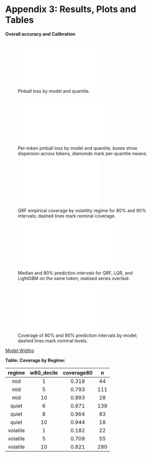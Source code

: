 # Appendix 3: Results, Plots and Tables {#app-r1}

**Overall accuracy and Calibration**

![Pinball loss by model and quantile.](figures/final/fig-pinball-by-quantile-by-model.pdf){#fig-pinball-by-quantile-by-model fig-align="center" width="64%"}

![Per-token pinball loss by model and quantile; boxes show dispersion across tokens, diamonds mark per-quantile means.](figures/final/fig-pinball-per-token.pdf){#fig-pinball-per-token fig-align="center" width="70%"}

![QRF empirical coverage by volatility regime for 80% and 90% intervals; dashed lines mark nominal coverage.](figures/final/fig-qrf-reliability-by-regime-bars.pdf){#fig-qrf-reliability-by-regime-bars fig-align="center" width="62%"}

![Median and 80% prediction intervals for QRF, LQR, and LightGBM on the same token; realised series overlaid.](figures/final/fig-mew-80preds.pdf){#fig-compare-80preds fig-align="center" width="72%"}

![Coverage of 80% and 90% prediction intervals by model; dashed lines mark nominal levels.](figures/final/fig-coverage-by-model.pdf){#fig-coverage-by-model fig-align="center" width="64%"}

[Model Widths](paper/figures/raw/fig-width-distributions.pdf){#fig-widths fig-align="center" width="64%"}


**Table: Coverage by Regime:**

| regime   | w80_decile | coverage80 | n   |
|:--------:|:----------:|:----------:|:---:|
| mid      | 1          | 0.318      | 44  |
| mid      | 5          | 0.793      | 111 |
| mid      | 10         | 0.893      | 28  |
| quiet    | 6          | 0.871      | 139 |
| quiet    | 8          | 0.964      | 83  |
| quiet    | 10         | 0.944      | 18  |
| volatile | 1          | 0.182      | 22  |
| volatile | 5          | 0.709      | 55  |
| volatile | 10         | 0.821      | 280 |
